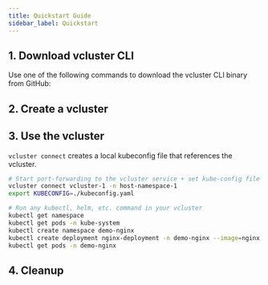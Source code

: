 ```yaml
---
title: Quickstart Guide
sidebar_label: Quickstart
---
```



## 1. Download vcluster CLI
Use one of the following commands to download the vcluster CLI binary from GitHub:

<InstallCLIFragment/>

## 2. Create a vcluster
<DeployFragment/>

## 3. Use the vcluster
`vcluster connect` creates a local kubeconfig file that references the vcluster.
```bash
# Start port-forwarding to the vcluster service + set kube-config file
vcluster connect vcluster-1 -n host-namespace-1
export KUBECONFIG=./kubeconfig.yaml

# Run any kubectl, helm, etc. command in your vcluster
kubectl get namespace
kubectl get pods -n kube-system
kubectl create namespace demo-nginx
kubectl create deployment nginx-deployment -n demo-nginx --image=nginx
kubectl get pods -n demo-nginx
```

## 4. Cleanup
<DeleteFragment/>
